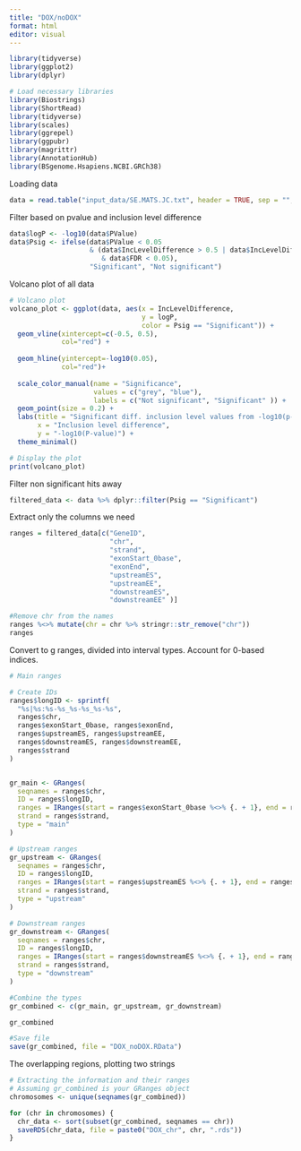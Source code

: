 ```yaml
---
title: "DOX/noDOX"
format: html
editor: visual
---
```


```r
library(tidyverse)
library(ggplot2)
library(dplyr)

# Load necessary libraries
library(Biostrings)
library(ShortRead)
library(tidyverse)
library(scales)
library(ggrepel)
library(ggpubr)
library(magrittr)
library(AnnotationHub)
library(BSgenome.Hsapiens.NCBI.GRCh38)
```

Loading data

```r

data = read.table("input_data/SE.MATS.JC.txt", header = TRUE, sep = "", dec = ".")

```

Filter based on pvalue and inclusion level difference

```r
data$logP <- -log10(data$PValue)
data$Psig <- ifelse(data$PValue < 0.05
                    & (data$IncLevelDifference > 0.5 | data$IncLevelDifference < -0.5
                       & data$FDR < 0.05),
                    "Significant", "Not significant")

```

Volcano plot of all data

```r
# Volcano plot
volcano_plot <- ggplot(data, aes(x = IncLevelDifference, 
                                 y = logP, 
                                 color = Psig == "Significant")) +
  geom_vline(xintercept=c(-0.5, 0.5), 
             col="red") +
  
  geom_hline(yintercept=-log10(0.05), 
             col="red")+
  
  scale_color_manual(name = "Significance", 
                     values = c("grey", "blue"), 
                     labels = c("Not significant", "Significant" )) +
  geom_point(size = 0.2) +
  labs(title = "Significant diff. inclusion level values from -log10(p-value = 0.5)", 
       x = "Inclusion level difference", 
       y = "-log10(P-value)") + 
  theme_minimal()

# Display the plot
print(volcano_plot)
```

Filter non significant hits away

```r
filtered_data <- data %>% dplyr::filter(Psig == "Significant")

```

Extract only the columns we need

```r

ranges = filtered_data[c("GeneID", 
                         "chr",
                         "strand", 
                         "exonStart_0base", 
                         "exonEnd", 
                         "upstreamES", 
                         "upstreamEE", 
                         "downstreamES", 
                         "downstreamEE" )]

#Remove chr from the names
ranges %<>% mutate(chr = chr %>% stringr::str_remove("chr"))
ranges
```

Convert to g ranges, divided into interval types. Account for 0-based indices.

```r
# Main ranges

# Create IDs
ranges$longID <- sprintf(
  "%s|%s:%s-%s_%s-%s_%s-%s",
  ranges$chr,
  ranges$exonStart_0base, ranges$exonEnd,
  ranges$upstreamES, ranges$upstreamEE,
  ranges$downstreamES, ranges$downstreamEE,
  ranges$strand
)


gr_main <- GRanges(
  seqnames = ranges$chr,
  ID = ranges$longID,
  ranges = IRanges(start = ranges$exonStart_0base %<>% {. + 1}, end = ranges$exonEnd %<>% {. + 1}),
  strand = ranges$strand,
  type = "main"
)

# Upstream ranges
gr_upstream <- GRanges(
  seqnames = ranges$chr,
  ID = ranges$longID,
  ranges = IRanges(start = ranges$upstreamES %<>% {. + 1}, end = ranges$upstreamEE %<>% {. + 1}),
  strand = ranges$strand,
  type = "upstream"
)

# Downstream ranges
gr_downstream <- GRanges(
  seqnames = ranges$chr,
  ID = ranges$longID,
  ranges = IRanges(start = ranges$downstreamES %<>% {. + 1}, end = ranges$downstreamEE %<>% {. + 1}),
  strand = ranges$strand,
  type = "downstream"
)

#Combine the types
gr_combined <- c(gr_main, gr_upstream, gr_downstream)

gr_combined

#Save file
save(gr_combined, file = "DOX_noDOX.RData")

```

The overlapping regions, plotting two strings

```r
# Extracting the information and their ranges
# Assuming gr_combined is your GRanges object
chromosomes <- unique(seqnames(gr_combined))

for (chr in chromosomes) {
  chr_data <- sort(subset(gr_combined, seqnames == chr))
  saveRDS(chr_data, file = paste0("DOX_chr", chr, ".rds"))
}

```
